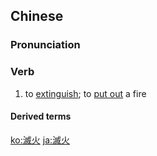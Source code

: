 {{also|灭火}}
==Chinese==
{{zh-forms|s=灭火}}

===Pronunciation===
{{zh-pron
|m=mièhuǒ
|c=mit6 fo2
|cat=v
}}

===Verb===
{{zh-verb}}

# to [[extinguish]]; to [[put out]] a fire

====Derived terms====
{{zh-der|滅火器}}

[[ko:滅火]]
[[ja:滅火]]